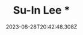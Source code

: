 ---
category:
  - Speaker
in_stock: false
price: 34.5
title: Su-In Lee *
description: '#'
intro: University of Washington
tax_included: false
taxable: true
is_digital: false
date: 2023-08-28T20:42:48.308Z
shipping:
  weight: 420
style:
  container: md
thumbnail: /src/assets/speaker02.png
id: c2f34229-c540-4d41-913e-4c00cac3c47a
order: 2
---